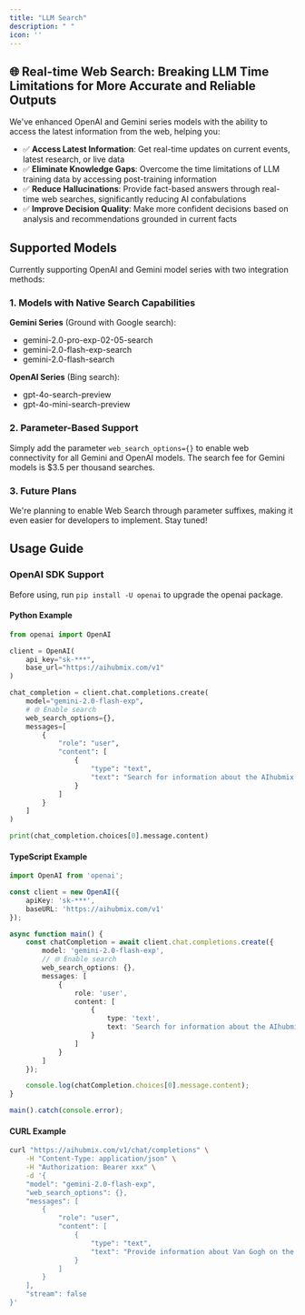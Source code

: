 ```yaml
---
title: "LLM Search"
description: " "
icon: ''
---
```


## 🌐 Real-time Web Search: Breaking LLM Time Limitations for More Accurate and Reliable Outputs

We've enhanced OpenAI and Gemini series models with the ability to access the latest information from the web, helping you:  
- ✅ **Access Latest Information**: Get real-time updates on current events, latest research, or live data
- ✅ **Eliminate Knowledge Gaps**: Overcome the time limitations of LLM training data by accessing post-training information
- ✅ **Reduce Hallucinations**: Provide fact-based answers through real-time web searches, significantly reducing AI confabulations
- ✅ **Improve Decision Quality**: Make more confident decisions based on analysis and recommendations grounded in current facts

## Supported Models
Currently supporting OpenAI and Gemini model series with two integration methods:

### 1. Models with Native Search Capabilities
**Gemini Series** (Ground with Google search):
- gemini-2.0-pro-exp-02-05-search
- gemini-2.0-flash-exp-search
- gemini-2.0-flash-search

**OpenAI Series** (Bing search):
- gpt-4o-search-preview
- gpt-4o-mini-search-preview

### 2. Parameter-Based Support
Simply add the parameter `web_search_options={}` to enable web connectivity for all Gemini and OpenAI models. 
The search fee for Gemini models is $3.5 per thousand searches.

### 3. Future Plans
We're planning to enable Web Search through parameter suffixes, making it even easier for developers to implement. Stay tuned!

## Usage Guide

### OpenAI SDK Support
Before using, run `pip install -U openai` to upgrade the openai package.

#### Python Example
```python
from openai import OpenAI

client = OpenAI(
    api_key="sk-***",
    base_url="https://aihubmix.com/v1"
)

chat_completion = client.chat.completions.create(
    model="gemini-2.0-flash-exp",
    # 🌐 Enable search
    web_search_options={},
    messages=[
        {
            "role": "user",
            "content": [
                {
                    "type": "text",
                    "text": "Search for information about the AIhubmix LLM API platform, provide a brief introduction, and include relevant links."
                }
            ]
        }
    ]
)

print(chat_completion.choices[0].message.content)
```

#### TypeScript Example
```typescript
import OpenAI from 'openai';

const client = new OpenAI({
    apiKey: 'sk-***',
    baseURL: 'https://aihubmix.com/v1'
});

async function main() {
    const chatCompletion = await client.chat.completions.create({
        model: 'gemini-2.0-flash-exp',
        // 🌐 Enable search
        web_search_options: {},
        messages: [
            {
                role: 'user',
                content: [
                    {
                        type: 'text',
                        text: 'Search for information about the AIhubmix LLM API platform, provide a brief introduction, and include relevant links.'
                    }
                ]
            }
        ]
    });

    console.log(chatCompletion.choices[0].message.content);
}

main().catch(console.error);
```

#### CURL Example
```bash
curl "https://aihubmix.com/v1/chat/completions" \
    -H "Content-Type: application/json" \
    -H "Authorization: Bearer xxx" \
    -d '{
    "model": "gemini-2.0-flash-exp",
    "web_search_options": {},
    "messages": [
        {
            "role": "user",
            "content": [
                {
                    "type": "text",
                    "text": "Provide information about Van Gogh on the Google Arts & Culture website, with a brief introduction and relevant links."
                }
            ]
        }
    ],
    "stream": false
}'
```